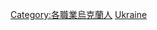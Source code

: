 {{Commonscat|Businesspeople from Ukraine}}

[[Category:各職業烏克蘭人|Category:各職業烏克蘭人]]
[[Category:各國企業家|Ukraine]]